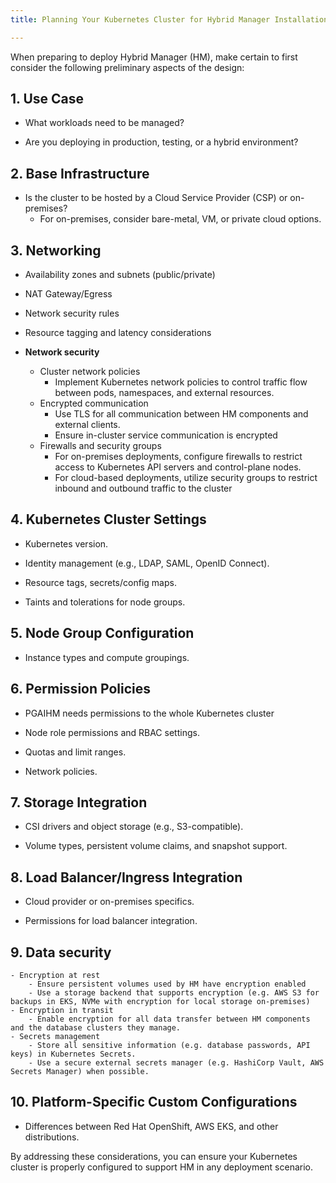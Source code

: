 ```yaml
---
title: Planning Your Kubernetes Cluster for Hybrid Manager Installation

---
```


When preparing to deploy Hybrid Manager (HM), make certain to first consider the following preliminary aspects of the design:

## 1. Use Case

-   What workloads need to be managed?

-   Are you deploying in production, testing, or a hybrid environment?

## 2. Base Infrastructure

-   Is the cluster to be hosted by a Cloud Service Provider (CSP) or on-premises?
    -   For on-premises, consider bare-metal, VM, or private cloud options.

## 3. Networking

-   Availability zones and subnets (public/private)

-   NAT Gateway/Egress

-   Network security rules

-   Resource tagging and latency considerations

-   **Network security**

    -   Cluster network policies
        -   Implement Kubernetes network policies to control traffic flow between pods, namespaces, and external resources.
    -   Encrypted communication
        -   Use TLS for all communication between HM components and external clients.
        -   Ensure in-cluster service communication is encrypted
    -   Firewalls and security groups
        -   For on-premises deployments, configure firewalls to restrict access to Kubernetes API servers and control-plane nodes.
        -   For cloud-based deployments, utilize security groups to restrict inbound and outbound traffic to the cluster

## 4. Kubernetes Cluster Settings

-   Kubernetes version.

-   Identity management (e.g., LDAP, SAML, OpenID Connect).

-   Resource tags, secrets/config maps.

-   Taints and tolerations for node groups.

## 5. Node Group Configuration

-   Instance types and compute groupings.

## 6. Permission Policies

-   PGAIHM needs permissions to the whole Kubernetes cluster

-   Node role permissions and RBAC settings.

-   Quotas and limit ranges.

-   Network policies.

## 7. Storage Integration

-   CSI drivers and object storage (e.g., S3-compatible).

-   Volume types, persistent volume claims, and snapshot support.

## 8. Load Balancer/Ingress Integration

-   Cloud provider or on-premises specifics.

-   Permissions for load balancer integration.

## 9. Data security

```
- Encryption at rest
    - Ensure persistent volumes used by HM have encryption enabled
    - Use a storage backend that supports encryption (e.g. AWS S3 for backups in EKS, NVMe with encryption for local storage on-premises)
- Encryption in transit
    - Enable encryption for all data transfer between HM components and the database clusters they manage.
- Secrets management
    - Store all sensitive information (e.g. database passwords, API keys) in Kubernetes Secrets.
    - Use a secure external secrets manager (e.g. HashiCorp Vault, AWS Secrets Manager) when possible.
```

## 10. Platform-Specific Custom Configurations

-   Differences between Red Hat OpenShift, AWS EKS, and other distributions.

By addressing these considerations, you can ensure your Kubernetes cluster is properly configured to support HM in any deployment scenario.
